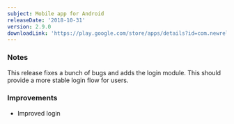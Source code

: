 ```yaml
---
subject: Mobile app for Android
releaseDate: '2018-10-31'
version: 2.9.0
downloadLink: 'https://play.google.com/store/apps/details?id=com.newrelic.rpm'
---
```


### Notes

This release fixes a bunch of bugs and adds the login module. This should provide a more stable login flow for users.

### Improvements

* Improved login
